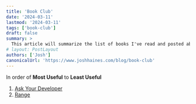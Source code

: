 ```yaml
---
title: 'Book Club'
date: '2024-03-11'
lastmod: '2024-03-11'
tags: ['book-club']
draft: false
summary: >
  This article will summarize the list of books I've read and posted about.  It will contain links to all the books in order of Most Useful to Least Useful.
# layout: PostLayout
authors: ['Josh']
canonicalUrl: 'https://www.joshhaines.com/blog/book-club'
---
```


In order of **Most Useful** to **Least Useful**

1. [Ask Your Developer](/blog/book-club/ask-your-developer)
2. [Range](/blog/book-club/range)
